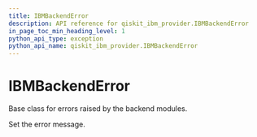 ```yaml
---
title: IBMBackendError
description: API reference for qiskit_ibm_provider.IBMBackendError
in_page_toc_min_heading_level: 1
python_api_type: exception
python_api_name: qiskit_ibm_provider.IBMBackendError
---
```


# IBMBackendError

<Class id="qiskit_ibm_provider.IBMBackendError" name="IBMBackendError" isDedicatedPage={true} github="https://github.com/qiskit/qiskit-ibm-provider/tree/stable/0.8/qiskit_ibm_provider/exceptions.py" signature="IBMBackendError(*message)">
  Base class for errors raised by the backend modules.

  Set the error message.
</Class>

